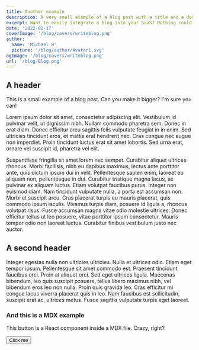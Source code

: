```yaml
---
title: Another example
description: A very small example of a blog post with a title and a description.
excerpt: Want to easily integrate a blog into your SaaS? Nothing could be simpler, with SupaNexTail, everything is already configured, you just have to write!
date: '2022-01-17'
coverImage: '/blog/covers/writeblog.png'
author:
  name: 'Michael B'
  picture: '/blog/author/Avatar1.svg'
ogImage: '/blog/covers/writeblog.png'
url: '/blog/Blog.png'
---
```



## A header

This is a small example of a blog post.
Can you make it bigger?
I'm sure you can!

Lorem ipsum dolor sit amet, consectetur adipiscing elit. Vestibulum id pulvinar velit, ut dignissim nibh. Nullam commodo pharetra sem. Donec in erat diam. Donec efficitur arcu sagittis felis vulputate feugiat in in enim. Sed ultricies tincidunt eros, et mattis erat hendrerit nec. Cras congue nec augue non imperdiet. Proin tincidunt luctus erat sit amet lobortis. Sed urna erat, ornare vel suscipit id, pharetra vel elit.

Suspendisse fringilla sit amet lorem nec semper. Curabitur aliquet ultrices rhoncus. Morbi facilisis, nibh eu dapibus maximus, lectus ante porttitor ante, quis dictum ipsum dui in velit. Pellentesque sapien enim, laoreet eu aliquam non, pellentesque in dui. Curabitur tristique magna lacus, ac pulvinar ex aliquam luctus. Etiam volutpat faucibus purus. Integer non euismod diam. Nam tincidunt vulputate nulla, a porta est accumsan non. Morbi et suscipit arcu. Cras placerat turpis eu mauris placerat, quis commodo ipsum iaculis. Vivamus turpis diam, posuere id ligula a, rhoncus volutpat risus. Fusce accumsan magna vitae odio molestie ultrices. Donec efficitur tellus ut leo posuere, vitae porttitor ipsum consectetur. Mauris tempor odio non laoreet luctus. Curabitur finibus vestibulum justo nec auctor.

## A second header

Integer egestas nulla non ultricies ultricies. Nulla et ultrices odio. Etiam eget tempor ipsum. Pellentesque sit amet commodo est. Praesent tincidunt faucibus orci. Proin at aliquet orci. Sed eget ultrices ligula. Maecenas bibendum, leo quis suscipit posuere, tellus libero maximus nibh, vel bibendum eros leo non nulla. Proin quis gravida leo. Cras efficitur mi congue lacus viverra placerat quis in leo. Nam faucibus est sollicitudin, suscipit erat ac, ultrices metus. Fusce sagittis vulputate turpis eget laoreet.

### And this is a MDX example

This button is a React component inside a MDX file. Crazy, right?

<Button>Click me</Button>
